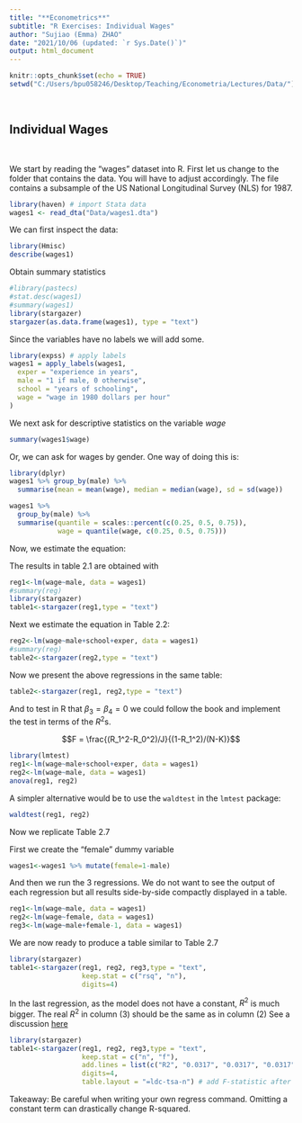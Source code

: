 ---
title: "**Econometrics**"
subtitle: "R Exercises: Individual Wages"
author: "Sujiao (Emma) ZHAO"
date: "2021/10/06 (updated: `r Sys.Date()`)"
output: html_document
---

```{r setup, include=FALSE}
knitr::opts_chunk$set(echo = TRUE)
setwd("C:/Users/bpu058246/Desktop/Teaching/Econometria/Lectures/Data/")
```


<br />

## Individual Wages

<br />


We start by reading the "wages" dataset into R. First let us change to the folder that contains the data. You will have to adjust accordingly. The file contains a subsample of the US National Longitudinal Survey (NLS) for 1987.

```{r include=TRUE, warning = FALSE, message=FALSE}
library(haven) # import Stata data
wages1 <- read_dta("Data/wages1.dta")
```

We can first inspect the data:

```{r include=TRUE, warning = FALSE, message=FALSE}
library(Hmisc)
describe(wages1)
```

Obtain summary statistics

```{r include=TRUE, warning = FALSE, message=FALSE}
#library(pastecs)
#stat.desc(wages1)
#summary(wages1)
library(stargazer)
stargazer(as.data.frame(wages1), type = "text")
```

Since the variables have no labels we will add some.

```{r include=TRUE, warning = FALSE, message=FALSE}
library(expss) # apply labels
wages1 = apply_labels(wages1,
  exper = "experience in years",
  male = "1 if male, 0 otherwise",
  school = "years of schooling",
  wage = "wage in 1980 dollars per hour"
)
```


We next ask for descriptive statistics on the variable *wage*


```{r include=TRUE, warning = FALSE, message=FALSE}
summary(wages1$wage)
```

Or, we can ask for wages by gender. One way of doing this is:

```{r include=TRUE, warning = FALSE, message=FALSE}
library(dplyr)
wages1 %>% group_by(male) %>% 
  summarise(mean = mean(wage), median = median(wage), sd = sd(wage))

wages1 %>% 
  group_by(male) %>%  
  summarise(quantile = scales::percent(c(0.25, 0.5, 0.75)),
            wage = quantile(wage, c(0.25, 0.5, 0.75)))
```


Now, we estimate the equation:
\begin{equation}
wage_i=\beta_1+\beta_2 male_i + \epsilon_i 
\end{equation}

The results in table 2.1 are obtained with

```{r include=TRUE, warning = FALSE, message=FALSE}
reg1<-lm(wage~male, data = wages1)
#summary(reg)
library(stargazer)
table1<-stargazer(reg1,type = "text")
```


Next we estimate the equation in Table 2.2:
\begin{equation}
wage_i=\beta_1+\beta_2 male_i +\beta_3 school_i + \beta_4 exper_i +\epsilon_i 
\end{equation}

```{r include=TRUE, warning = FALSE, message=FALSE}
reg2<-lm(wage~male+school+exper, data = wages1)
#summary(reg)
table2<-stargazer(reg2,type = "text")
```

Now we present the above regressions in the same table:

```{r include=TRUE, warning = FALSE, message=FALSE}
table2<-stargazer(reg1, reg2,type = "text")
```


And to test in R that $\beta_3=\beta_4=0$ we could follow the book and implement the test in terms of the $R^2$s. 

$$F = \frac{(R_1^2-R_0^2)/J}{(1-R_1^2)/(N-K)}$$

```{r include=TRUE, warning = FALSE, message=FALSE}
library(lmtest)
reg1<-lm(wage~male+school+exper, data = wages1)
reg2<-lm(wage~male, data = wages1)
anova(reg1, reg2)
```

A simpler alternative would be to use the `waldtest` in the `lmtest` package:

```{r include=TRUE, warning = FALSE, message=FALSE}
waldtest(reg1, reg2)
```

Now we replicate Table 2.7

First we create the "female" dummy variable

```{r include=TRUE, warning = FALSE, message=FALSE}
wages1<-wages1 %>% mutate(female=1-male)
```

And then we run the 3 regressions. We do not want to see the output of each regression but all results side-by-side compactly displayed in a table.

```{r include=TRUE, warning = FALSE, message=FALSE}
reg1<-lm(wage~male, data = wages1)
reg2<-lm(wage~female, data = wages1)
reg3<-lm(wage~male+female-1, data = wages1)
```

We are now ready to produce a table similar to Table 2.7


```{r include=TRUE, warning = FALSE, message=FALSE}
library(stargazer)
table1<-stargazer(reg1, reg2, reg3,type = "text", 
                  keep.stat = c("rsq", "n"),
                  digits=4)
```

In the last regression, as the model does not have a constant, $R^2$ is much bigger. The real $R^2$ in column (3) should be the same as in column (2) See a discussion [here](https://stats.idre.ucla.edu/other/mult-pkg/faq/general/faq-why-are-r2-and-f-so-large-for-models-without-a-constant/)


```{r include=TRUE, warning = FALSE, message=FALSE}
library(stargazer)
table1<-stargazer(reg1, reg2, reg3,type = "text", 
                  keep.stat = c("n", "f"),
                  add.lines = list(c("R2", "0.0317", "0.0317", "0.0317")),
                  digits=4,
                  table.layout = "=ldc-tsa-n") # add F-statistic after statistic block
```

Takeaway: Be careful when writing your own regress command. Omitting a constant term can drastically change R-squared.

<br />

<br />
